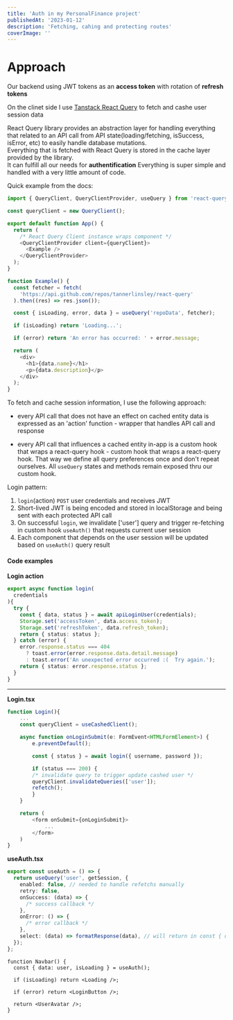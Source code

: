 ```yaml
---
title: 'Auth in my PersonalFinance project'
publishedAt: '2023-01-12'
description: 'Fetching, cahing and protecting routes'
coverImage: ''
---
```


# Approach

Our backend using JWT tokens as an **access token** with rotation of **refresh tokens**

On the clinet side I use [Tanstack React Query](https://react-query-v3.tanstack.com) to
fetch and cashe user session data

React Query library provides an abstraction layer for handling everything that
related to an API call from API state(loading/fetching, isSuccess, isError, etc) to easily handle database mutations.\
Everything that is fetched with React Query is stored in the cache layer provided by the library.\
It can fulfill all our needs for **authentification**
Everything is super simple and handled with a very little amount of code.

Quick example from the docs:

```typescript showLineNumbers
import { QueryClient, QueryClientProvider, useQuery } from 'react-query';

const queryClient = new QueryClient();

export default function App() {
  return (
    /* React Query Client instance wraps component */
    <QueryClientProvider client={queryClient}>
      <Example />
    </QueryClientProvider>
  );
}

function Example() {
  const fetcher = fetch(
    'https://api.github.com/repos/tannerlinsley/react-query'
  ).then((res) => res.json());

  const { isLoading, error, data } = useQuery('repoData', fetcher);

  if (isLoading) return 'Loading...';

  if (error) return 'An error has occurred: ' + error.message;

  return (
    <div>
      <h1>{data.name}</h1>
      <p>{data.description}</p>
    </div>
  );
}
```

To fetch and cache session information, I use the following approach:

- every API call that does not have an effect on cached entity data is expressed as an 'action' function -
  wrapper that handles API call and response

- every API call that influences a cached entity in-app is a custom hook that wraps a react-query hook -
  custom hook that wraps a react-query hook.
  That way we define all query preferences once and don't repeat ourselves.
  All `useQuery` states and methods remain exposed thru our custom hook.

Login pattern:

1. `login`(action) `POST` user credentials and receives JWT
2. Short-lived JWT is being encoded and stored in localStorage
   and being sent with each protected API call
3. On successful `login`, we invalidate ['user'] query and trigger re-fetching
   in custom hook `useAuth()` that requests current user session
4. Each component that depends on the user session will be updated based on `useAuth()` query result

#### Code examples

**Login action**

```typescript:authActions.ts showLineNumbers
export async function login(
  credentials
){
  try {
    const { data, status } = await apiLoginUser(credentials);
    Storage.set('accessToken', data.access_token);
    Storage.set('refreshToken', data.refresh_token);
    return { status: status };
  } catch (error) {
    error.response.status === 404
      ? toast.error(error.response.data.detail.message)
      : toast.error('An unexpected error occurred :(  Try again.');
    return { status: error.response.status };
  }
}
```

---

**Login.tsx**

```typescript
function Login(){
    ...
    const queryClient = useCashedClient();

    async function onLoginSubmit(e: FormEvent<HTMLFormElement>) {
        e.preventDefault();

        const { status } = await login({ username, password });

        if (status === 200) {
        /* invalidate query to trigger update cashed user */
        queryClient.invalidateQueries(['user']);
        refetch();
        }
    }

    return (
        <form onSubmit={onLoginSubmit}>
            ...
        </form>
    )
}
```

**useAuth.tsx**

```typescript
export const useAuth = () => {
  return useQuery('user', getSession, {
    enabled: false, // needed to handle refetchs manually
    retry: false,
    onSuccess: (data) => {
      /* success callback */
    },
    onError: () => {
      /* error callback */
    },
    select: (data) => formatResponse(data), // will return in const { data } = useAuth()
  });
};
```

```typescript:Navbar.tsx
function Navbar() {
  const { data: user, isLoading } = useAuth();

  if (isLoading) return <Loading />;

  if (error) return <LoginButton />;

  return <UserAvatar />;
}
```
